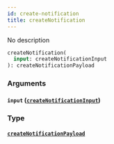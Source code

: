 ```yaml
---
id: create-notification
title: createNotification
---
```


No description

```graphql
createNotification(
  input: createNotificationInput
): createNotificationPayload

```

### Arguments

#### `input` ([`createNotificationInput`](/v1/inputs/create-notification-input))

### Type

#### [`createNotificationPayload`](/v1/objects/create-notification-payload)
